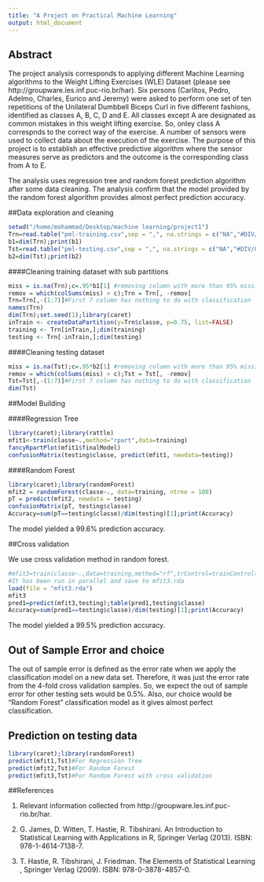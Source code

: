 ```yaml
---
title: "A Project on Practical Machine Learning"
output: html_document
---
```


## Abstract

The project analysis corresponds to applying different Machine Learning algorithms to the Weight Lifting Exercises (WLE) Dataset (please see  http://groupware.les.inf.puc-rio.br/har). Six persons (Carlitos, Pedro,    Adelmo,  Charles,  Eurico and Jeremy) were asked to perform one set of ten repetitions of the Unilateral Dumbbell Biceps Curl in five different fashions, identified as classes A, B, C, D and E. All classes except A are designated as   common mistakes in this weight lifting exercise. So, onley class A correspnds to the correct way of the exercise. A number of sensors were used to collect data about the execution of the exercise. The purpose of this project is to establish an effective predictive algorithm where the sensor measures serve as predictors and the outcome is the corresponding class from A to E.

The analysis uses regression tree and random forest prediction algorithm after some data cleaning. The  analysis confirm that the model provided by the random forest algorithm provides almost perfect prediction accuracy.

##Data exploration and cleaning

```r
setwd("/home/mohammad/Desktop/machine learning/project1")
Trn=read.table("pml-training.csv",sep = ",", na.strings = c("NA","#DIV/0!"),header = TRUE)
b1=dim(Trn);print(b1)
Tst=read.table("pml-testing.csv",sep = ",", na.strings = c("NA","#DIV/0!"),header = TRUE)
b2=dim(Tst);print(b2)
```

####Cleaning training dataset with sub partitions

```r
miss = is.na(Trn);c=.95*b1[1] #removing column with more than 95% missing values
remov = which(colSums(miss) > c);Trn = Trn[, -remov]
Trn=Trn[,-(1:7)]#First 7 column has nothing to do with classification
names(Trn)
dim(Trn);set.seed(1);library(caret)
inTrain <- createDataPartition(y=Trn$classe, p=0.75, list=FALSE)
training <- Trn[inTrain,];dim(training)
testing <- Trn[-inTrain,];dim(testing)
```

####Cleaning testing dataset

```r
miss = is.na(Tst);c=.95*b2[1] #removing column with more than 95% missing values
remov = which(colSums(miss) > c);Tst = Tst[, -remov]
Tst=Tst[,-(1:7)]#First 7 column has nothing to do with classification
dim(Tst)
```
##Model Building

####Regression Tree

```r
library(caret);library(rattle)
mfit1<-train(classe~.,method="rpart",data=training)
fancyRpartPlot(mfit1$finalModel)
confusionMatrix(testing$classe, predict(mfit1, newdata=testing))
```

####Random Forest

```r
library(caret);library(randomForest)
mfit2 = randomForest(classe~., data=training, ntree = 100)
pT = predict(mfit2, newdata = testing)
confusionMatrix(pT, testing$classe)
Accuracy=sum(pT==testing$classe)/dim(testing)[1];print(Accuracy)
```

The model yielded a 99.6% prediction accuracy.

##Cross validation

We use cross validation method in random forest. 

```r
#mfit3=train(classe~.,data=training,method="rf",trControl=trainControl(method = "cv", number = 4,allowParallel=T))
#It has been run in parallel and save to mfit3.rda
load(file = "mfit3.rda")
mfit3
pred1=predict(mfit3,testing);table(pred1,testing$classe)
Accuracy=sum(pred1==testing$classe)/dim(testing)[1];print(Accuracy)
```

The model yielded a 99.5% prediction accuracy. 

## Out of Sample Error and choice

The out of sample error is defined as the error rate when we apply the classification model on a new data set. Therefore, it was just the error rate from the 4-fold cross validation samples. So, we expect the out of sample error for other testing sets would be 0.5%. Also, our choice would be "Random Forest" classification model as it gives almost perfect classification.

## Prediction on testing data

```r
library(caret);library(randomForest)
predict(mfit1,Tst)#For Regression Tree
predict(mfit2,Tst)#For Random Forest
predict(mfit3,Tst)#For Random Forest with cross validation
```

##References

1. Relevant information collected from http://groupware.les.inf.puc-rio.br/har.

2.  G. James, D. Witten, T. Hastie, R. Tibshirani. An Introduction to Statistical Learning with Applications in R, Springer Verlag (2013). ISBN: 978-1-4614-7138-7.

3. T. Hastie, R. Tibshirani, J. Friedman. The Elements of Statistical Learning ,  Springer Verlag (2009). ISBN: 978-0-3878-4857-0.